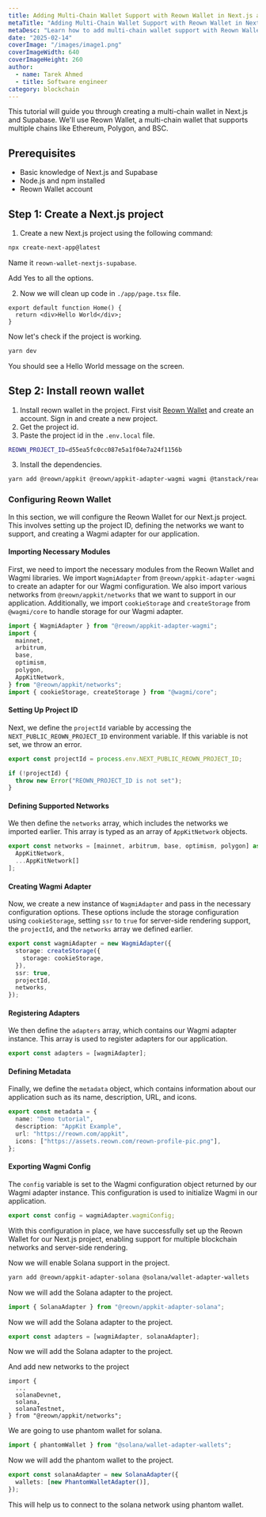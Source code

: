 ```yaml
---
title: Adding Multi-Chain Wallet Support with Reown Wallet in Next.js and Supabase
metaTitle: "Adding Multi-Chain Wallet Support with Reown Wallet in Next.js and Supabase"
metaDesc: "Learn how to add multi-chain wallet support with Reown Wallet in Next.js and Supabase"
date: "2025-02-14"
coverImage: "/images/image1.png"
coverImageWidth: 640
coverImageHeight: 260
author:
  - name: Tarek Ahmed
  - title: Software engineer
category: blockchain
---
```


This tutorial will guide you through creating a multi-chain wallet in Next.js and Supabase. 
We'll use Reown Wallet, a multi-chain wallet that supports multiple chains like Ethereum, Polygon, and BSC.

## Prerequisites

- Basic knowledge of Next.js and Supabase
- Node.js and npm installed
- Reown Wallet account

## Step 1: Create a Next.js project

1. Create a new Next.js project using the following command:

```bash
npx create-next-app@latest
```

Name it `reown-wallet-nextjs-supabase`.

Add Yes to all the options.

2. Now we will clean up code in `./app/page.tsx` file.

```tsx
export default function Home() {
  return <div>Hello World</div>;
}
```

Now let's check if the project is working.

```bash
yarn dev
```

You should see a Hello World message on the screen.

## Step 2: Install reown wallet

1. Install reown wallet in the project. First visit [Reown Wallet](https://reown.com/cloud) and create an account. Sign in and create a new project.
2. Get the project id.
3. Paste the project id in the `.env.local` file.

```bash
REOWN_PROJECT_ID=d55ea5fc0cc087e5a1f04e7a24f1156b
```

3. Install the dependencies.

```bash
yarn add @reown/appkit @reown/appkit-adapter-wagmi wagmi @tanstack/react-query
```

### Configuring Reown Wallet

In this section, we will configure the Reown Wallet for our Next.js project. This involves setting up the project ID, defining the networks we want to support, and creating a Wagmi adapter for our application.

#### Importing Necessary Modules

First, we need to import the necessary modules from the Reown Wallet and Wagmi libraries. We import `WagmiAdapter` from `@reown/appkit-adapter-wagmi` to create an adapter for our Wagmi configuration. We also import various networks from `@reown/appkit/networks` that we want to support in our application. Additionally, we import `cookieStorage` and `createStorage` from `@wagmi/core` to handle storage for our Wagmi adapter.

```typescript
import { WagmiAdapter } from "@reown/appkit-adapter-wagmi";
import {
  mainnet,
  arbitrum,
  base,
  optimism,
  polygon,
  AppKitNetwork,
} from "@reown/appkit/networks";
import { cookieStorage, createStorage } from "@wagmi/core";
```

#### Setting Up Project ID

Next, we define the `projectId` variable by accessing the `NEXT_PUBLIC_REOWN_PROJECT_ID` environment variable. If this variable is not set, we throw an error.

```typescript
export const projectId = process.env.NEXT_PUBLIC_REOWN_PROJECT_ID;

if (!projectId) {
  throw new Error("REOWN_PROJECT_ID is not set");
}
```

#### Defining Supported Networks

We then define the `networks` array, which includes the networks we imported earlier. This array is typed as an array of `AppKitNetwork` objects.

```typescript
export const networks = [mainnet, arbitrum, base, optimism, polygon] as [
  AppKitNetwork,
  ...AppKitNetwork[]
];
```

#### Creating Wagmi Adapter

Now, we create a new instance of `WagmiAdapter` and pass in the necessary configuration options. These options include the storage configuration using `cookieStorage`, setting `ssr` to `true` for server-side rendering support, the `projectId`, and the `networks` array we defined earlier.

```typescript
export const wagmiAdapter = new WagmiAdapter({
  storage: createStorage({
    storage: cookieStorage,
  }),
  ssr: true,
  projectId,
  networks,
});
```

#### Registering Adapters

We then define the `adapters` array, which contains our Wagmi adapter instance. This array is used to register adapters for our application.

```typescript
export const adapters = [wagmiAdapter];
```

#### Defining Metadata

Finally, we define the `metadata` object, which contains information about our application such as its name, description, URL, and icons.

```typescript
export const metadata = {
  name: "Demo tutorial",
  description: "AppKit Example",
  url: "https://reown.com/appkit",
  icons: ["https://assets.reown.com/reown-profile-pic.png"],
};
```

#### Exporting Wagmi Config

The `config` variable is set to the Wagmi configuration object returned by our Wagmi adapter instance. This configuration is used to initialize Wagmi in our application.

```typescript
export const config = wagmiAdapter.wagmiConfig;
```

With this configuration in place, we have successfully set up the Reown Wallet for our Next.js project, enabling support for multiple blockchain networks and server-side rendering.

Now we will enable Solana support in the project.

```bash
yarn add @reown/appkit-adapter-solana @solana/wallet-adapter-wallets
```

Now we will add the Solana adapter to the project.

```typescript
import { SolanaAdapter } from "@reown/appkit-adapter-solana";
```

Now we will add the Solana adapter to the project.

```typescript
export const adapters = [wagmiAdapter, solanaAdapter];
```

Now we will add the Solana adapter to the project.

And add new networks to the project
```
import {
  ...
  solanaDevnet,
  solana,
  solanaTestnet,
} from "@reown/appkit/networks";
```

We are going to use phantom wallet for solana.

```typescript
import { phantomWallet } from "@solana/wallet-adapter-wallets";
```

Now we will add the phantom wallet to the project.

```typescript
export const solanaAdapter = new SolanaAdapter({
  wallets: [new PhantomWalletAdapter()],
});
```

This will help us to connect to the solana network using phantom wallet.